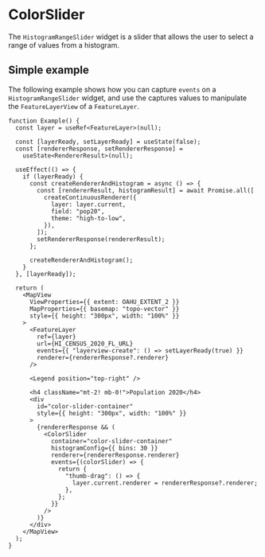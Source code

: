 # ColorSlider

The `HistogramRangeSlider` widget is a slider that allows the user to select a range of values from a histogram.

## Simple example

The following example shows how you can capture `events` on a `HistogramRangeSlider` widget, and use the captures values to manipulate the `FeatureLayerView` of a `FeatureLayer`.

```tsx live
function Example() {
  const layer = useRef<FeatureLayer>(null);

  const [layerReady, setLayerReady] = useState(false);
  const [rendererResponse, setRendererResponse] =
    useState<RendererResult>(null);

  useEffect(() => {
    if (layerReady) {
      const createRendererAndHistogram = async () => {
        const [rendererResult, histogramResult] = await Promise.all([
          createContinuousRenderer({
            layer: layer.current,
            field: "pop20",
            theme: "high-to-low",
          }),
        ]);
        setRendererResponse(rendererResult);
      };

      createRendererAndHistogram();
    }
  }, [layerReady]);

  return (
    <MapView
      ViewProperties={{ extent: OAHU_EXTENT_2 }}
      MapProperties={{ basemap: "topo-vector" }}
      style={{ height: "300px", width: "100%" }}
    >
      <FeatureLayer
        ref={layer}
        url={HI_CENSUS_2020_FL_URL}
        events={{ "layerview-create": () => setLayerReady(true) }}
        renderer={rendererResponse?.renderer}
      />

      <Legend position="top-right" />

      <h4 className="mt-2! mb-0!">Population 2020</h4>
      <div
        id="color-slider-container"
        style={{ height: "300px", width: "100%" }}
      >
        {rendererResponse && (
          <ColorSlider
            container="color-slider-container"
            histogramConfig={{ bins: 30 }}
            renderer={rendererResponse.renderer}
            events={(colorSlider) => {
              return {
                "thumb-drag": () => {
                  layer.current.renderer = rendererResponse?.renderer;
                },
              };
            }}
          />
        )}
      </div>
    </MapView>
  );
}
```
